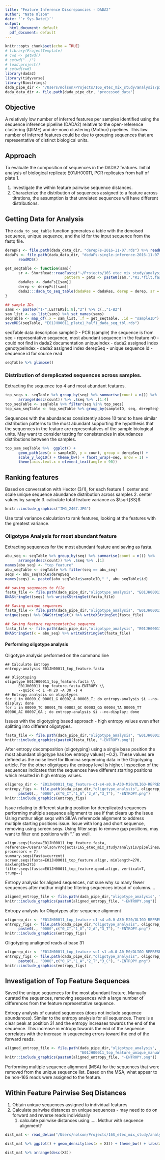 ```yaml
---
title: "Feature Inference Discrepancies - DADA2"
author: "Nate Olson"
date: '`r Sys.Date()`'
output:
  html_document: default
  pdf_document: default
---
```


```r
knitr::opts_chunk$set(echo = TRUE)
# library(ProjectTemplate)
# cwd <- getwd()
# setwd("../")
# load.project()
# setwd(cwd)
library(dada2)
library(tidyverse)
library(Biostrings)
dada_pipe_dir <- "/Users/nolson/Projects/16S_etec_mix_study/analysis/pipelines/dada2/"
dada_data_dir <- file.path(dada_pipe_dir, "processed_data")
```

## Objective 
A relatively low number of inferred features per samples identified using the sequence inference pipeline (DADA2) relative to the open-reference clustering (QIIME) and de-novo clustering (Mothur) pipelines. 
This low number of inferred features could be due to grouping sequences that are representative of distinct biological units. 

## Approach
To evaluate the composition of sequences in the DADA2 features. 
Initial analysis of biological replicate E01JH00011, PCR replicates from half of plate 1. 

1. Investigate the within feature pairwise sequence distances.  
2. Characterize the distribution of sequences assigned to a feature across titrations, the assumption is that unrelated sequences will have different distributions.  


## Getting Data for Analysis
The `dada_to_seq_table` function generates a table with the denoised sequence, unique sequence, and the id for the input sequence from the fastq file. 


```r
derepFs <- file.path(dada_data_dir, "derepFs-2016-11-07.rds") %>% readRDS()
dadaFs <- file.path(dada_data_dir, "dadaFs-single-inference-2016-11-07.rds") %>% 
      readRDS()
```

```r
get_seqtable <- function(sam){
      sr <- ShortRead::readFastq("~/Projects/16S_etec_mix_study/analysis/pipelines/dada2/processed_data/",
                           pattern = pats <- paste0(sam,".*R1.*filt.fastq.gz"))
      dadaRes <- dadaFs[[sam]]
      derep <- derepFs[[sam]]
      dada2:::dada_to_seq_table(dadaRes = dadaRes, derep = derep, sr = sr)
}
```

```r
## sample IDs
sams <- paste0("1-",LETTERS[1:8],"2") %>% c(.,"1-B2")
sam_list <- as.list(sams) %>% set_names(sams)
seqTable <- map_df(.x = sam_list, .f = get_seqtable, .id = "sampleID")
saveRDS(seqTable, "E01JH00011_plate1_half1_dada_seq_tbl.rds")
```

seqTable data description
sampleID - PCR (sample) the sequence is from
seq - representative sequence, most abundant sequence in the feature
n0 - could not find in dada2 documentation
uniqueIndex - dada2 assigned index
genotypeIndex - dada2 assigned index 
derepSeq - unique sequence
id - sequence id for source read

```r
seqTable %>% glimpse()
```


### Distribution of dereplicated sequences across samples.
Extracting the sequence top 4 and most abundant features.  

```r
top_seqs <- seqTable %>% group_by(seq) %>% summarise(count = n()) %>% 
      arrange(desc(count)) %>% .$seq %>% .[1:4]
top_seqTable <- seqTable %>% filter(seq %in% top_seqs)
top_sam_seqTable <- top_seqTable %>% group_by(sampleID, seq, derepSeq) %>% summarise(count = n())
```

Sequences with the abundances consistently above 10 tend to have similar distribution patterns to the most abundant supporting the hypothesis that the sequences in the feature are representatives of the sample biological units. 
May want to consider testing for consistencies in abundances distributions between the samples. 

```r
top_sam_seqTable %>%  ggplot() + 
      geom_path(aes(x = sampleID, y = count, group = derepSeq)) + 
      scale_y_log10() + theme_bw() + facet_wrap(~seq, nrow = 1) + 
      theme(axis.text.x = element_text(angle = 90))
```



## Ranking features
Based on conversation with Hector (3/1), for each feature 
1. center and scale unique sequence abundance distribution across samples 
2. center values by sample 
3. calculate total feature variance as $\sqrt{SS}$

```r
knitr::include_graphics("IMG_2467.JPG")
```

Use total variance calculation to rank features, looking at the features with the greatest variance. 

### Oligotype Analysis for most abundant feature

Extracting sequences for the most abundant feature and saving as fasta.
```r
abu_seq <- seqTable %>% group_by(seq) %>% summarise(count = n()) %>% 
      arrange(desc(count)) %>% .$seq %>% .[1]
names(abu_seq) <- "top_feature"
abu_seqTable <- seqTable %>% filter(seq == abu_seq)
seqs <- abu_seqTable$derepSeq 
names(seqs) <- paste0(abu_seqTable$sampleID," ", abu_seqTable$id)

## saving sequences to file
fasta_file <- file.path(dada_pipe_dir,"oligotype_analysis", "E01JH00011_top_feature.fasta")
DNAStringSet(seqs) %>% writeXStringSet(fasta_file)

## Saving unique sequences
fasta_file <- file.path(dada_pipe_dir,"oligotype_analysis", "E01JH00011_top_feature_unique.fasta")
unique(seqs) %>% DNAStringSet() %>% writeXStringSet(fasta_file)

## Saving feature representative sequence
fasta_file <- file.path(dada_pipe_dir,"oligotype_analysis", "E01JH00011_top_feature_seq.fasta")
DNAStringSet(x = abu_seq) %>% writeXStringSet(fasta_file)
```

#### Performing oligotype analysis

Oligotype analysis performed on the command line
```
## Calculate Entropy
entropy-analysis E01JH00011_top_feature.fasta 

## Oligotyping
oligotype E01JH00011_top_feature.fasta \\
      E01JH00011_top_feature.fasta-ENTROPY \\
      --quick -c 1 -M 20 -A 30 -s 4
## Entropy analysis on oligotypes
for i in 00000_C 00001_G 00002_A 00003_T; do entropy-analysis $i --no-display; done
for i in 00000_TC 00001_TG 00002_GC 00003_GG 00004_TA 00005_TT 00006_AC 00007_GA ; do entropy-analysis $i --no-display; done
```


Issues with the oligotyping based approach - high entropy values even after splitting into different oligotypes. 

```r
fasta_file <- file.path(dada_pipe_dir,"oligotype_analysis", "E01JH00011_top_feature_unique.fasta")
knitr::include_graphics(paste0(fasta_file, "-ENTROPY.png"))
```

After entropy decomposition (oligotyping) using a single base position the most abundant oligotype has low entropy values( ~0.2). 
These values are defined as the noise level for Illumina sequencing data in the Oligotyping article. 
For the other oligotypes the entropy level is higher. 
Inspection of the sequences indicates that the sequences have different starting positions which resulted in high entropy values. 
```r
oligorep_dir <- "E01JH00011_top_feature-c1-s4-a0.0-A30-M20/OLIGO-REPRESENTATIVES/"
entropy_figs <- file.path(dada_pipe_dir,"oligotype_analysis", oligorep_dir) %>% 
      paste0(., "0000",c("0_C","1_G","2_A","3_T"), "-ENTROPY.png")
knitr::include_graphics(entropy_figs)
```

Issue relating to different starting position for dereplicated sequences performing multiple sequence alignment to see if that clears up the issue
Using mothur align.seqs with SILVA referencde alignment to address multiple starting positions issue. 
Issue with long and short sequence, removing using screen.seqs. 
Using filter.seqs to remove gap positions, may want to filter end positions with "." as well.  

```
align.seqs(fasta=E01JH00011_top_feature.fasta, reference=/Users/nolson/Projects/16S_etec_mix_study/analysis/pipelines/mothur/data/references/silva.nr_v119.V34.align, processors = 7)
summary.seqs(fasta=current)
screen.seqs(fasta=E01JH00011_top_feature.align, minlength=270, maxlength=275)
filter.seqs(fasta=E01JH00011_top_feature.good.align, vertical=T, trump=-)
```

Entropy analysis for aligned sequences, not sure why so many fewer sequences after mothur might be filtering sequences intead of columns....
```r
aligned_entropy_file <- file.path(dada_pipe_dir,"oligotype_analysis", "E01JH00011_top_feature.good.filter.fasta")
knitr::include_graphics(paste0(aligned_entropy_file, "-ENTROPY.png"))
```


Entropy analysis for Oligotypes after sequence alignment
```r
oligorep_dir <- "E01JH00011_top_feature-c1-s4-a0.0-A30-M20/OLIGO-REPRESENTATIVES/"
entropy_figs <- file.path(dada_pipe_dir,"oligotype_analysis", oligorep_dir) %>% 
      paste0(., "0000",c("0_C","1_G","2_A","3_T"), "-ENTROPY.png")
knitr::include_graphics(entropy_figs)
```

Oligotyping unaligned reads at base 31
```r
oligorep_dir <- "E01JH00011_top_feature-sc1-s1-a0.0-A0-M0/OLIGO-REPRESENTATIVES/"
entropy_figs <- file.path(dada_pipe_dir,"oligotype_analysis", oligorep_dir) %>% 
      paste0(., "0000",c("0_G","1_A","2_T","3_C"), "-ENTROPY.png")
knitr::include_graphics(entropy_figs)
```


## Investigation of Top Feature Sequences
Saved the unique sequences for the most abundant feature. 
Manually curated the sequences, removing sequences with a large number of differences from the feature representative sequence. 

Entropy analysis of curated sequences (does not include sequence abundances). 
Similar to the entropy analysis for all sequences. 
There is a clear peak at position 31 and the entropy increases towards the end of the sequence. 
This increase in entropy towards the end of the sequence correlates with the increase in sequencing errors toward the end of the forward reads. 

```r
aligned_entropy_file <- file.path(dada_pipe_dir,"oligotype_analysis",
                                  "E01JH00011_top_feature_unique_manual_cleanup.fasta")
knitr::include_graphics(paste0(aligned_entropy_file, "-ENTROPY.png"))
```

Performing multiple sequence alignment (MSA) for the sequences that were removed from the unique sequence list. 
Based on the MSA, what appear to be non-16S reads were assigned to the feature. 


## Within Feature Pairwise Seq Distances
1. Obtain unique sequences assigned to individual features 
2. Calculate pairwise distances on unique sequences - may need to do on forward and reverse reads individually 
      1. calculate pairwise distances using ..... Mothur with sequence alignment?

```r
dist_mat <- read_delim("/Users/nolson/Projects/16S_etec_mix_study/analysis/pipelines/dada2/oligotype_analysis/E01JH00011_top_feature.good.filter.dist",col_names = FALSE, delim = " ")
```
```r
dist_mat %>% ggplot() + geom_density(aes(x = X3)) + theme_bw() + labs(x = "Distance", y = "Density")
```


```r
dist_mat %>% arrange(desc(X3))
```












